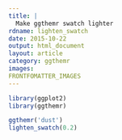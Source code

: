 ```yaml
---
title: |
  Make ggthemr swatch lighter
rdname: lighten_swatch
date: 2015-10-22
output: html_document
layout: article
category: ggthemr
images:
FRONTFOMATTER_IMAGES
---
```


```r
library(ggplot2)
library(ggthemr)
```

```r
ggthemr('dust')
lighten_swatch(0.2)



```